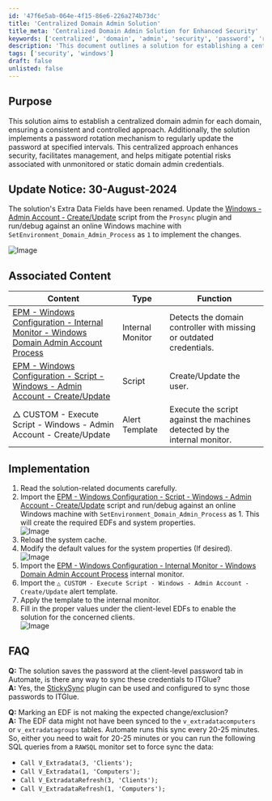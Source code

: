 ```yaml
---
id: '47f6e5ab-064e-4f15-86e6-226a274b73dc'
title: 'Centralized Domain Admin Solution'
title_meta: 'Centralized Domain Admin Solution for Enhanced Security'
keywords: ['centralized', 'domain', 'admin', 'security', 'password', 'rotation']
description: 'This document outlines a solution for establishing a centralized domain admin for each domain, implementing a password rotation mechanism, and enhancing security and management of domain admin credentials.'
tags: ['security', 'windows']
draft: false
unlisted: false
---
```

## Purpose

This solution aims to establish a centralized domain admin for each domain, ensuring a consistent and controlled approach. Additionally, the solution implements a password rotation mechanism to regularly update the password at specified intervals. This centralized approach enhances security, facilitates management, and helps mitigate potential risks associated with unmonitored or static domain admin credentials.

## Update Notice: 30-August-2024

The solution's Extra Data Fields have been renamed. Update the [Windows - Admin Account - Create/Update](https://proval.itglue.com/DOC-5078775-8223774) script from the `Prosync` plugin and run/debug against an online Windows machine with `SetEnvironment_Domain_Admin_Process` as `1` to implement the changes.

![Image](../../static/img/Windows-Domain-Admin-Process/image_1.png)

## Associated Content

| Content                                                                                                         | Type            | Function                                               |
|-----------------------------------------------------------------------------------------------------------------|------------------|--------------------------------------------------------|
| [EPM - Windows Configuration - Internal Monitor - Windows Domain Admin Account Process](https://proval.itglue.com/DOC-5078775-13280312) | Internal Monitor | Detects the domain controller with missing or outdated credentials. |
| [EPM - Windows Configuration - Script - Windows - Admin Account - Create/Update](https://proval.itglue.com/DOC-5078775-8223774) | Script          | Create/Update the user.                               |
| △ CUSTOM - Execute Script - Windows - Admin Account - Create/Update                                           | Alert Template   | Execute the script against the machines detected by the internal monitor. |

## Implementation

1. Read the solution-related documents carefully.
2. Import the [EPM - Windows Configuration - Script - Windows - Admin Account - Create/Update](https://proval.itglue.com/DOC-5078775-8223774) script and run/debug against an online Windows machine with `SetEnvironment_Domain_Admin_Process` as 1. This will create the required EDFs and system properties.  
   ![Image](../../static/img/Windows-Domain-Admin-Process/image_2.png)
3. Reload the system cache.
4. Modify the default values for the system properties (If desired).  
   ![Image](../../static/img/Windows-Domain-Admin-Process/image_3.png)
5. Import the [EPM - Windows Configuration - Internal Monitor - Windows Domain Admin Account Process](https://proval.itglue.com/DOC-5078775-13280312) internal monitor.
6. Import the `△ CUSTOM - Execute Script - Windows - Admin Account - Create/Update` alert template.
7. Apply the template to the internal monitor.
8. Fill in the proper values under the client-level EDFs to enable the solution for the concerned clients.  
   ![Image](../../static/img/Windows-Domain-Admin-Process/image_4.png)

## FAQ

**Q:** The solution saves the password at the client-level password tab in Automate, is there any way to sync these credentials to ITGlue?  
**A:** Yes, the [StickySync](https://proval.itglue.com/5078775/docs/8842775) plugin can be used and configured to sync those passwords to ITGlue.

**Q:** Marking an EDF is not making the expected change/exclusion?  
**A:** The EDF data might not have been synced to the `v_extradatacomputers` or `v_extradatagroups` tables. Automate runs this sync every 20-25 minutes. So, either you need to wait for 20-25 minutes or you can run the following SQL queries from a `RAWSQL` monitor set to force sync the data:
- `Call V_Extradata(3, 'Clients');`
- `Call V_Extradata(1, 'Computers');`
- `Call V_ExtradataRefresh(3, 'Clients');`
- `Call V_ExtradataRefresh(1, 'Computers');`











